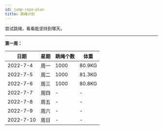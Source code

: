 ```yaml
---
id: jump-rope-plan
title: 跳绳计划
---
```


尝试跳绳，看看能坚持到哪天。

---

**第一周：**

|日期|星期|跳绳个数|体重|
|---|---|---|---|
|2022-7-4|周一|1000|80.9KG|
|2022-7-5|周二|1000|81.3KG|
|2022-7-6|周三|1000|80.8KG|
|2022-7-7|周四|-|-|
|2022-7-8|周五|-|-|
|2022-7-9|周六|-|-|
|2022-7-10|周日|-|-|